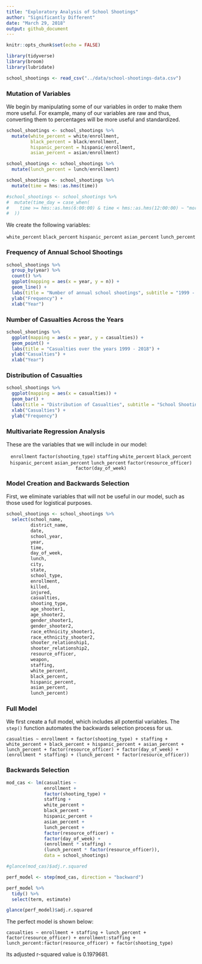 ```yaml
---
title: "Exploratory Analysis of School Shootings"
author: "Significantly Different"
date: "March 29, 2018"
output: github_document
---
```


```r
knitr::opts_chunk$set(echo = FALSE)
```

```r
library(tidyverse)
library(broom)
library(lubridate)

```

```r
school_shootings <- read_csv("../data/school-shootings-data.csv")
```

### Mutation of Variables

We begin by manipulating some of our variables in order to make them more useful. For example, many of our variables are raw and thus, converting them to percentages will be more useful and standardized. 

```r
school_shootings <- school_shootings %>%
  mutate(white_percent = white/enrollment,
         black_percent = black/enrollment,
         hispanic_percent = hispanic/enrollment,
         asian_percent = asian/enrollment)
```

```r
school_shootings <- school_shootings %>%
  mutate(lunch_percent = lunch/enrollment)
```

```r
school_shootings <- school_shootings %>%
  mutate(time = hms::as.hms(time))

#school_shootings <- school_shootings %>%
#  mutate(time_day = case_when(
#    time >= hms::as.hms(6:00:00) & time < hms::as.hms(12:00:00) ~ "morning"
#  ))
```

We create the following variables:

<center>

```white_percent```
```black_percent```
```hispanic_percent```
```asian_percent```
```lunch_percent```

</center>

### Frequency of Annual School Shootings

```r
school_shootings %>%
  group_by(year) %>%
  count() %>%
  ggplot(mapping = aes(x = year, y = n)) +
  geom_line() +
  labs(title = "Number of annual school shootings", subtitle = "1999 - 2018") +
  ylab("Frequency") +
  xlab("Year")

```

### Number of Casualties Across the Years

```r
school_shootings %>%
  ggplot(mapping = aes(x = year, y = casualties)) +
  geom_point() +
  labs(title = "Casualties over the years 1999 - 2018") +
  ylab("Casualties") +
  xlab("Year")
```

### Distribution of Casualties

```r
school_shootings %>%
  ggplot(mapping = aes(x = casualties)) +
  geom_bar() +
  labs(title = "Distribution of Casualties", subtitle = "School Shootings from 1999-2018") +
  xlab("Casualties") +
  ylab("Frequency")
```

### Multivariate Regression Analysis

These are the variables that we will include in our model:

<center>

```enrollment``` 
```factor(shooting_type)```
```staffing```
```white_percent```
```black_percent```
```hispanic_percent```
```asian_percent```
```lunch_percent```
```factor(resource_officer)```
```factor(day_of_week)```

</center>

### Model Creation and Backwards Selection

First, we eliminate variables that will not be useful in our model, such as those used for logistical purposes. 

```r
school_shootings <- school_shootings %>%
  select(school_name, 
         district_name, 
         date, 
         school_year, 
         year, 
         time, 
         day_of_week,
         lunch,
         city, 
         state, 
         school_type, 
         enrollment, 
         killed, 
         injured, 
         casualties, 
         shooting_type, 
         age_shooter1, 
         age_shooter2, 
         gender_shooter1, 
         gender_shooter2, 
         race_ethnicity_shooter1, 
         race_ethnicity_shooter2, 
         shooter_relationship1, 
         shooter_relationship2, 
         resource_officer, 
         weapon, 
         staffing, 
         white_percent, 
         black_percent, 
         hispanic_percent, 
         asian_percent, 
         lunch_percent)
```

### Full Model

We first create a full model, which includes all potential variables. The ```step()``` function automates the backwards selection process for us.

```casualties ~ enrollment + factor(shooting_type) + staffing + white_percent + black_percent + hispanic_percent + asian_percent + lunch_percent + factor(resource_officer) + factor(day_of_week) + (enrollment * staffing) + (lunch_percent * factor(resource_officer))```

### Backwards Selection

```r
mod_cas <- lm(casualties ~ 
              enrollment +
              factor(shooting_type) +
              staffing + 
              white_percent + 
              black_percent +
              hispanic_percent +
              asian_percent +
              lunch_percent +
              factor(resource_officer) +
              factor(day_of_week) +
              (enrollment * staffing) +
              (lunch_percent * factor(resource_officer)),
              data = school_shootings)

#glance(mod_cas)$adj.r.squared

perf_model <- step(mod_cas, direction = "backward")

perf_model %>%
  tidy() %>%
  select(term, estimate)

glance(perf_model)$adj.r.squared

```

The perfect model is shown below:

```casualties ~ enrollment + staffing + lunch_percent + factor(resource_officer) + enrollment:staffing + lunch_percent:factor(resource_officer) + factor(shooting_type)```

Its adjusted r-squared value is 0.1979681.

